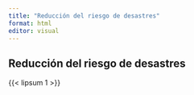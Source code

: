 ```yaml
---
title: "Reducción del riesgo de desastres"
format: html
editor: visual
---
```


## Reducción del riesgo de desastres
{{< lipsum 1 >}}

